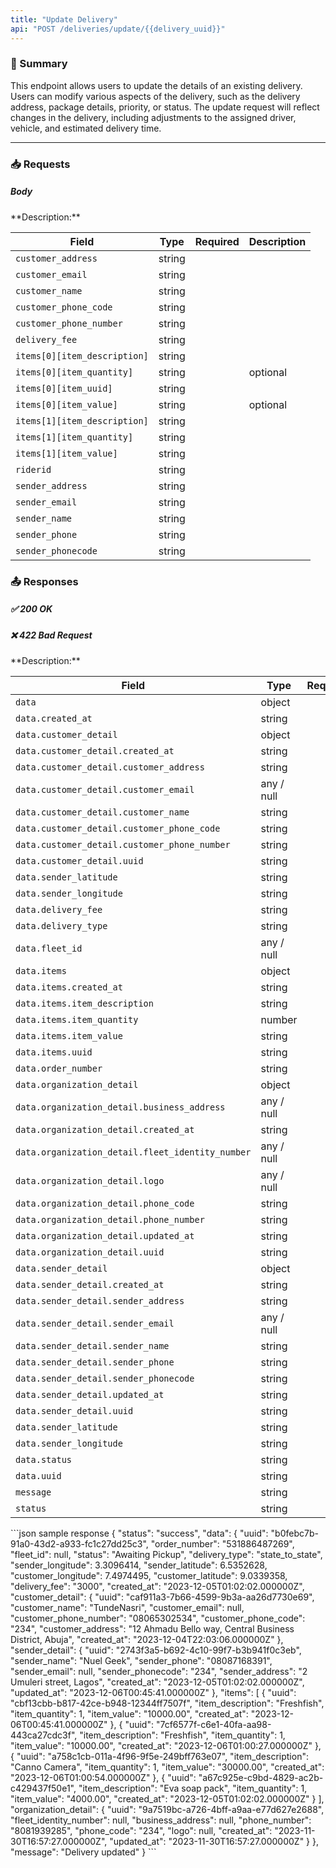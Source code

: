 ```yaml
---
title: "Update Delivery"
api: "POST /deliveries/update/{{delivery_uuid}}"
---
```


### 📝 Summary

This endpoint allows users to update the details of an existing delivery. Users can modify various aspects of the delivery, such as the delivery address, package details, priority, or status. The update request will reflect changes in the delivery, including adjustments to the assigned driver, vehicle, and estimated delivery time.

---

### 📥 Requests
##### Body 
<Expandable>
**Description:** 

| **Field**   | **Type** | **Required** | **Description**          |
|-------------|----------|-------------:|---------------------------|
| `customer_address`   | string   |        |         |
| `customer_email`      | string   |        |                 |
| `customer_name` | string   |       |  |
| `customer_phone_code`    | string   |        |     |
| `customer_phone_number`    | string   |        |     |
| `delivery_fee`    | string   |        |     |
| `items[0][item_description]`    | string   |        |     |
| `items[0][item_quantity]`    | string   |        |  optional    |
| `items[0][item_uuid]`    | string   |        |      |
| `items[0][item_value]`    | string   |        |  optional    |
| `items[1][item_description]`    | string   |        |      |
| `items[1][item_quantity]`    | string   |        |      |
| `items[1][item_value]`    | string   |        |      |
| `riderid`    | string   |        |      |
| `sender_address`    | string   |        |      |
| `sender_email`    | string   |        |      |
| `sender_name`    | string   |        |      |
| `sender_phone`    | string   |        |      |
| `sender_phonecode`    | string   |        |      |
</Expandable>


### 📤 Responses

##### ✅ 200 OK
##### ❌ 422 Bad Request

<Expandable>
**Description:** 

| **Field**   | **Type** | **Required** | **Description**          |
|-------------|----------|-------------:|---------------------------|
| `data`   | object   |     |           |
| `data.created_at`      | string   |        |                |
| `data.customer_detail` | object   |        |  |
| `data.customer_detail.created_at`    | string   |        |     |
| `data.customer_detail.customer_address`    | string   |        |     |
| `data.customer_detail.customer_email`    | any / null   |        |     |
| `data.customer_detail.customer_name`    | string   |        |     |
| `data.customer_detail.customer_phone_code`    | string   |        |     |
| `data.customer_detail.customer_phone_number`    | string   |        |     |
| `data.customer_detail.uuid`    | string   |        |     |
| `data.sender_latitude`    | string   |        |      |
| `data.sender_longitude`    | string   |        |      |
| `data.delivery_fee`    | string   |        |      |
| `data.delivery_type`    | string   |        |      |
| `data.fleet_id`    | any / null   |        |      |
| `data.items`    | object   |        |      |
| `data.items.created_at`    | string   |        |      |
| `data.items.item_description`    | string   |        |      |
| `data.items.item_quantity`    | number   |        |      |
| `data.items.item_value`    | string   |        |      |
| `data.items.uuid`    | string   |        |      |
| `data.order_number`    | string  |        |      |
| `data.organization_detail`    | object  |        |      |
| `data.organization_detail.business_address`    | any / null  |        |      |
| `data.organization_detail.created_at`    | string  |        |      |
| `data.organization_detail.fleet_identity_number`    | any / null  |        |      |
| `data.organization_detail.logo`    | any / null |        |      |
| `data.organization_detail.phone_code`    | string  |        |      |
| `data.organization_detail.phone_number`    | string  |        |      |
| `data.organization_detail.updated_at`    | string  |        |      |
| `data.organization_detail.uuid`    | string  |        |      |
| `data.sender_detail`    | object  |        |      |
| `data.sender_detail.created_at`    | string   |        |      |
| `data.sender_detail.sender_address`    | string   |        |      |
| `data.sender_detail.sender_email`    | any / null   |        |      |
| `data.sender_detail.sender_name`    | string  |        |      |
| `data.sender_detail.sender_phone`    | string   |        |      |
| `data.sender_detail.sender_phonecode`    | string   |        |      |
| `data.sender_detail.updated_at`    | string   |        |      |
| `data.sender_detail.uuid`    | string   |        |      |
| `data.sender_latitude`    | string   |        |      |
| `data.sender_longitude`    | string   |        |      |
| `data.status`    | string   |        |      |
| `data.uuid`    | string   |        |      |
| `message`    | string   |        |      |
| `status`    | string   |        |      |
</Expandable>

<ResponseExample>
    ```json sample response
    {
    "status": "success",
    "data": {
        "uuid": "b0febc7b-91a0-43d2-a933-fc1c27dd25c3",
        "order_number": "531886487269",
        "fleet_id": null,
        "status": "Awaiting Pickup",
        "delivery_type": "state_to_state",
        "sender_longitude": 3.3096414,
        "sender_latitude": 6.5352628,
        "customer_longitude": 7.4974495,
        "customer_latitude": 9.0339358,
        "delivery_fee": "3000",
        "created_at": "2023-12-05T01:02:02.000000Z",
        "customer_detail": {
            "uuid": "caf911a3-7b66-4599-9b3a-aa26d7730e69",
            "customer_name": "TundeNasri",
            "customer_email": null,
            "customer_phone_number": "08065302534",
            "customer_phone_code": "234",
            "customer_address": "12 Ahmadu Bello way, Central Business District, Abuja",
            "created_at": "2023-12-04T22:03:06.000000Z"
        },
        "sender_detail": {
            "uuid": "2743f3a5-b692-4c10-99f7-b3b941f0c3eb",
            "sender_name": "Nuel Geek",
            "sender_phone": "08087168391",
            "sender_email": null,
            "sender_phonecode": "234",
            "sender_address": "2 Umuleri street, Lagos",
            "created_at": "2023-12-05T01:02:02.000000Z",
            "updated_at": "2023-12-06T00:45:41.000000Z"
        },
        "items": [
            {
                "uuid": "cbf13cbb-b817-42ce-b948-12344ff7507f",
                "item_description": "Freshfish",
                "item_quantity": 1,
                "item_value": "10000.00",
                "created_at": "2023-12-06T00:45:41.000000Z"
            },
            {
                "uuid": "7cf6577f-c6e1-40fa-aa98-443ca27cdc3f",
                "item_description": "Freshfish",
                "item_quantity": 1,
                "item_value": "10000.00",
                "created_at": "2023-12-06T01:00:27.000000Z"
            },
            {
                "uuid": "a758c1cb-011a-4f96-9f5e-249bff763e07",
                "item_description": "Canno Camera",
                "item_quantity": 1,
                "item_value": "30000.00",
                "created_at": "2023-12-06T01:00:54.000000Z"
            },
            {
                "uuid": "a67c925e-c9bd-4829-ac2b-c429437f50e1",
                "item_description": "Eva soap pack",
                "item_quantity": 1,
                "item_value": "4000.00",
                "created_at": "2023-12-05T01:02:02.000000Z"
            }
        ],
        "organization_detail": {
            "uuid": "9a7519bc-a726-4bff-a9aa-e77d627e2688",
            "fleet_identity_number": null,
            "business_address": null,
            "phone_number": "8081939285",
            "phone_code": "234",
            "logo": null,
            "created_at": "2023-11-30T16:57:27.000000Z",
            "updated_at": "2023-11-30T16:57:27.000000Z"
        }
    },
    "message": "Delivery updated"
}
    ```
</ResponseExample>
